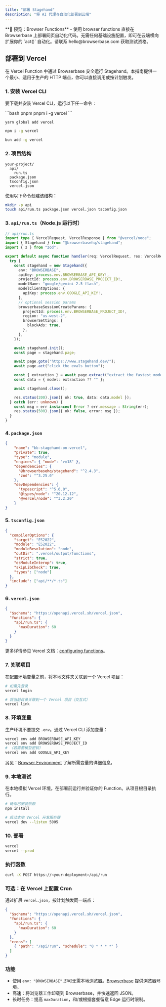 ```yaml
---
title: "部署 Stagehand"
description: "将 AI 代理与自动化部署到云端"
---
```


<Tip>
  **🌟 预览：Browser Functions** - 使用 browser functions 直接在 Browserbase 上部署网页自动化代码。无需任何基础设施配置，即可在云端横向扩展你的 `act()` 自动化。请联系 hello@browserbase.com 获取测试资格。
</Tip>

## 部署到 Vercel

在 Vercel Function 中通过 Browserbase 安全运行 Stagehand。本指南提供一个最小、适用于生产的 HTTP 端点，你可以直接调用或按计划触发。

### 1. 安装 Vercel CLI

要下载并安装 Vercel CLI，运行以下任一命令：

<CodeGroup>
  ```bash pnpm
  pnpm i -g vercel
  ```

  ```bash yarn
  yarn global add vercel
  ```

  ```bash npm
  npm i -g vercel
  ```

  ```bash bun
  bun add -g vercel
  ```
</CodeGroup>

### 2. 项目结构

```text
your-project/
  api/
    run.ts
  package.json
  tsconfig.json
  vercel.json
```

使用以下命令创建该结构：

```bash
mkdir -p api
touch api/run.ts package.json vercel.json tsconfig.json
```

### 3. `api/run.ts`（Node.js 运行时）

```typescript
// api/run.ts
import type { VercelRequest, VercelResponse } from "@vercel/node";
import { Stagehand } from "@browserbasehq/stagehand";
import { z } from "zod";

export default async function handler(req: VercelRequest, res: VercelResponse): Promise<void> {
  try {
    const stagehand = new Stagehand({
      env: "BROWSERBASE",
      apiKey: process.env.BROWSERBASE_API_KEY!,
      projectId: process.env.BROWSERBASE_PROJECT_ID!,
      modelName: "google/gemini-2.5-flash",
      modelClientOptions: {
        apiKey: process.env.GOOGLE_API_KEY!,
      },
      // optional session params
      browserbaseSessionCreateParams: {
        projectId: process.env.BROWSERBASE_PROJECT_ID!,
        region: "us-west-2",
        browserSettings: {
          blockAds: true,
        },
      },
    });

    await stagehand.init();
    const page = stagehand.page;

    await page.goto("https://www.stagehand.dev/");
    await page.act("click the evals button");

    const { extraction } = await page.extract("extract the fastest model");
    const data = { model: extraction ?? "" };

    await stagehand.close();

    res.status(200).json({ ok: true, data: data.model });
  } catch (err: unknown) {
    const msg = err instanceof Error ? err.message : String(err);
    res.status(500).json({ ok: false, error: msg });
  }
}
```

### 4. `package.json`

```json
{
    "name": "bb-stagehand-on-vercel",
    "private": true,
    "type": "module",
    "engines": { "node": ">=18" },
    "dependencies": {
      "@browserbasehq/stagehand": "^2.4.3",
      "zod": "^3.25.0"
    },
    "devDependencies": {
      "typescript": "^5.6.0",
      "@types/node": "^20.12.12",
      "@vercel/node": "^3.2.20"
    }
}
```

### 5. `tsconfig.json`

```json
{
  "compilerOptions": {
    "target": "ES2022",
    "module": "ES2022",
    "moduleResolution": "node",
    "outDir": ".vercel/output/functions",
    "strict": true,
    "esModuleInterop": true,
    "skipLibCheck": true,
    "types": ["node"]
  },
  "include": ["api/**/*.ts"]
}
```

### 6. `vercel.json`

```json
{
  "$schema": "https://openapi.vercel.sh/vercel.json",
  "functions": {
    "api/run.ts": {
      "maxDuration": 60
    }
  }
}
```

更多详情参见 Vercel 文档：[configuring functions](https://vercel.com/docs/functions/configuring-functions)。

### 7. 关联项目

在配置环境变量之前，将本地文件夹关联到一个 Vercel 项目：

```bash
# 如需先登录
vercel login

# 将当前目录关联到一个 Vercel 项目（交互式）
vercel link
```

### 8. 环境变量

生产环境不要提交 `.env`。通过 Vercel CLI 添加变量：

```bash
vercel env add BROWSERBASE_API_KEY
vercel env add BROWSERBASE_PROJECT_ID
# （若需要模型密钥）
vercel env add GOOGLE_API_KEY
```

另见：[Browser Environment](/zh/configuration/environment) 了解所需变量的详细信息。

### 9. 本地测试

在本地模拟 Vercel 环境，在部署前运行并验证你的 Function。从项目根目录执行。

```bash
# 确保已安装依赖
npm install

# 启动本地 Vercel 开发服务器
vercel dev --listen 5005
```

### 10. 部署

```bash
vercel
vercel --prod
```

### 执行函数

```bash
curl -X POST https://<your-deployment>/api/run
```

### 可选：在 Vercel 上配置 Cron

通过扩展 `vercel.json`，按计划触发同一端点：

```json
{
  "$schema": "https://openapi.vercel.sh/vercel.json",
  "functions": {
    "api/run.ts": {
      "maxDuration": 60
    }
  },
  "crons": [
    { "path": "/api/run", "schedule": "0 * * * *" }
  ]
}
```

### 功能

- 使用 `env: "BROWSERBASE"` 即可无需本地浏览器。[Browserbase](https://www.browserbase.com/) 提供浏览器环境。
- 高速：将浏览器工作卸载到 Browserbase，并快速返回 JSON。
- 长时任务：提高 `maxDuration`，和/或根据套餐留意 Edge 运行时限制。
